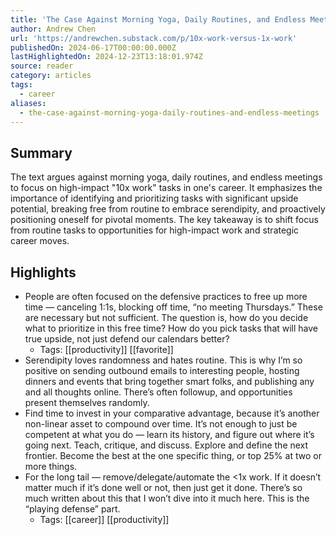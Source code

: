 ```yaml
---
title: 'The Case Against Morning Yoga, Daily Routines, and Endless Meetings'
author: Andrew Chen
url: 'https://andrewchen.substack.com/p/10x-work-versus-1x-work'
publishedOn: 2024-06-17T00:00:00.000Z
lastHighlightedOn: 2024-12-23T13:18:01.974Z
source: reader
category: articles
tags:
  - career
aliases:
  - the-case-against-morning-yoga-daily-routines-and-endless-meetings
---
```

## Summary

The text argues against morning yoga, daily routines, and endless meetings to focus on high-impact "10x work" tasks in one's career. It emphasizes the importance of identifying and prioritizing tasks with significant upside potential, breaking free from routine to embrace serendipity, and proactively positioning oneself for pivotal moments. The key takeaway is to shift focus from routine tasks to opportunities for high-impact work and strategic career moves.

## Highlights
- People are often focused on the defensive practices to free up more time — canceling 1:1s, blocking off time, “no meeting Thursdays.” These are necessary but not sufficient. The question is, how do you decide what to prioritize in this free time? How do you pick tasks that will have true upside, not just defend our calendars better?
    - Tags: [[productivity]] [[favorite]] 
- Serendipity loves randomness and hates routine. This is why I’m so positive on sending outbound emails to interesting people, hosting dinners and events that bring together smart folks, and publishing any and all thoughts online. There’s often followup, and opportunities present themselves randomly.
- Find time to invest in your comparative advantage, because it’s another non-linear asset to compound over time. It’s not enough to just be competent at what you do — learn its history, and figure out where it’s going next. Teach, critique, and discuss. Explore and define the next frontier. Become the best at the one specific thing, or top 25% at two or more things.
- For the long tail — remove/delegate/automate the \<1x work. If it doesn’t matter much if it’s done well or not, then just get it done. There’s so much written about this that I won’t dive into it much here. This is the “playing defense” part.
    - Tags: [[career]] [[productivity]]
